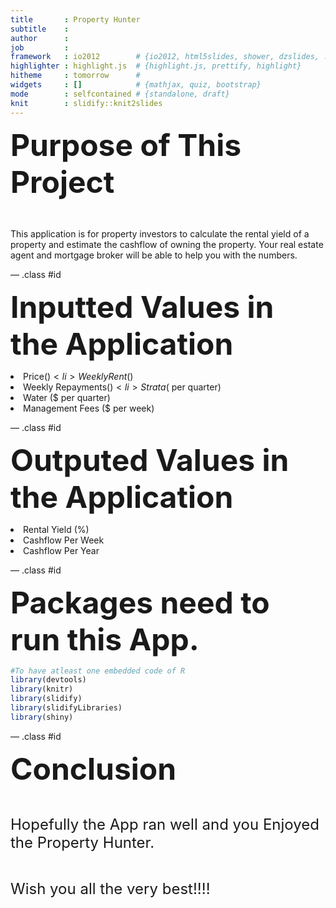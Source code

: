 ```yaml
---
title       : Property Hunter
subtitle    : 
author      : 
job         : 
framework   : io2012        # {io2012, html5slides, shower, dzslides, ...}
highlighter : highlight.js  # {highlight.js, prettify, highlight}
hitheme     : tomorrow      # 
widgets     : []            # {mathjax, quiz, bootstrap}
mode        : selfcontained # {standalone, draft}
knit        : slidify::knit2slides
---
```

<P><font size=20><B>Purpose of This Project</B></font></P>

<P>&nbsp;</P>

<P>This application is for property investors to calculate the rental yield of a property and estimate the cashflow of owning the property. Your real estate agent and mortgage broker will be able to help you with the numbers.</P>

--- .class #id 

<P><font size=20><B>Inputted Values in the Application</B></font></P>
<P><li>Price($)
  <li>Weekly Rent($)
  <li>Weekly Repayments($)
  <li>Strata ($ per quarter)
  <li>Water ($ per quarter)
  <li>Management Fees ($ per week)
  </P>

--- .class #id 
  
  <P><font size=20><B>Outputed Values in the Application</B></font></P>
  <P><li>Rental Yield (%)
  <li>Cashflow Per Week
  <li>Cashflow Per Year
  </P>

--- .class #id 

 <P><font size=20><B>Packages need to run this App.</B></font></P>
    

```r
#To have atleast one embedded code of R
library(devtools)
library(knitr)
library(slidify)
library(slidifyLibraries)
library(shiny)
```

--- .class #id 

 <P><font size=20><B>Conclusion</B></font></P>  
 
 <P>&nbsp;</P>
 
 <P><font size=5>Hopefully the App ran well and you Enjoyed the Property Hunter.</font></P>
 
 <P>&nbsp;</P>
 
 <P><font size=5>Wish you all the very best!!!!</font></P>
    
    
    
    
    
    
    
 
  








